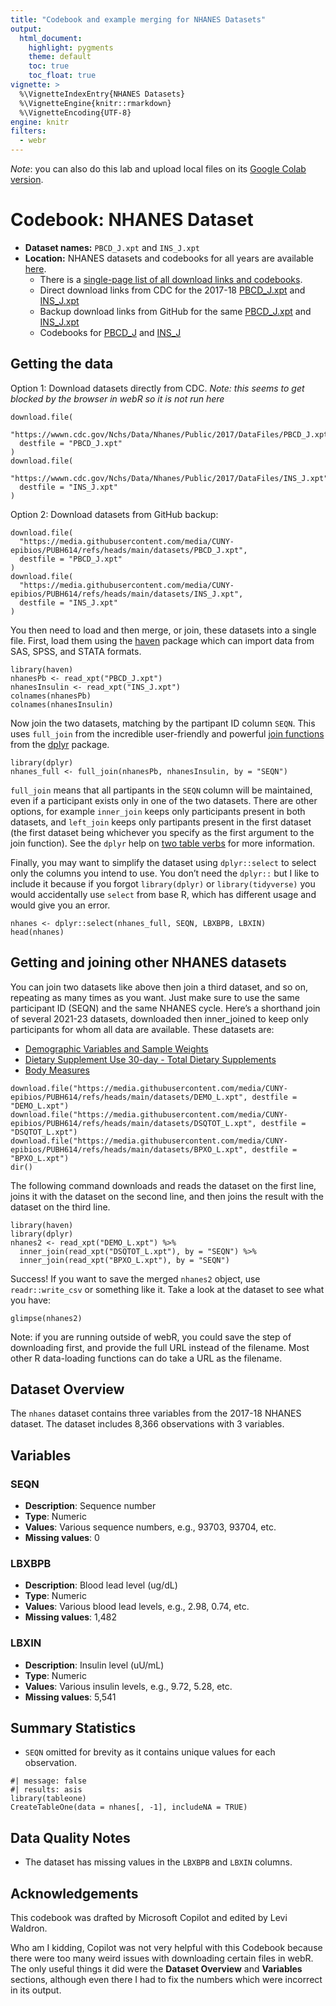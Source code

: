 ```yaml
---
title: "Codebook and example merging for NHANES Datasets"
output:
  html_document:
    highlight: pygments
    theme: default
    toc: true
    toc_float: true
vignette: >
  %\VignetteIndexEntry{NHANES Datasets}
  %\VignetteEngine{knitr::rmarkdown}
  %\VignetteEncoding{UTF-8}
engine: knitr
filters:
  - webr
---
```


_Note_: you can also do this lab and upload local files on its [Google Colab version](https://colab.research.google.com/drive/1zX4r8djrtjntCm4mYkKrIK4DvKUuzKMb?usp=drive_link).

# Codebook: NHANES Dataset

- **Dataset names:** `PBCD_J.xpt` and `INS_J.xpt`
- **Location:** NHANES datasets and codebooks for all years are available
[here](https://wwwn.cdc.gov/nchs/nhanes/Default.aspx). 
    - There is a [single-page list of all download links and codebooks](https://wwwn.cdc.gov/nchs/nhanes/search/datapage.aspx).
    - Direct download links from CDC for the 2017-18 [PBCD_J.xpt](https://wwwn.cdc.gov/Nchs/Data/Nhanes/Public/2017/DataFiles/PBCD_J.xpt) and [INS_J.xpt](https://wwwn.cdc.gov/Nchs/Data/Nhanes/Public/2017/DataFiles/INS_J.xpt)
    - Backup download links from GitHub for the same [PBCD_J.xpt](https://github.com/CUNY-epibios/PUBH614/raw/refs/heads/main/datasets/PBCD_J.xpt) and [INS_J.xpt](https://github.com/CUNY-epibios/PUBH614/raw/refs/heads/main/datasets/INS_J.xpt)
    - Codebooks for [PBCD_J](https://wwwn.cdc.gov/Nchs/Data/Nhanes/Public/2017/DataFiles/PBCD_J.htm) and [INS_J](https://wwwn.cdc.gov/Nchs/Data/Nhanes/Public/2017/DataFiles/INS_J.htm)

## Getting the data

Option 1: Download datasets directly from CDC. _Note: this seems to get blocked
by the browser in webR so it is not run here_
```
download.file(
  "https://wwwn.cdc.gov/Nchs/Data/Nhanes/Public/2017/DataFiles/PBCD_J.xpt",
  destfile = "PBCD_J.xpt"
)
download.file(
  "https://wwwn.cdc.gov/Nchs/Data/Nhanes/Public/2017/DataFiles/INS_J.xpt",
  destfile = "INS_J.xpt"
)
```

Option 2: Download datasets from GitHub backup:
```webr-r
download.file(
  "https://media.githubusercontent.com/media/CUNY-epibios/PUBH614/refs/heads/main/datasets/PBCD_J.xpt",
  destfile = "PBCD_J.xpt"
)
download.file(
  "https://media.githubusercontent.com/media/CUNY-epibios/PUBH614/refs/heads/main/datasets/INS_J.xpt",
  destfile = "INS_J.xpt"
)
```

You then need to load and then merge, or join, these datasets into a single file.
First, load them using the [haven](https://haven.tidyverse.org/) package which
can import data from SAS, SPSS, and STATA formats.

```webr-r
library(haven)
nhanesPb <- read_xpt("PBCD_J.xpt")
nhanesInsulin <- read_xpt("INS_J.xpt")
colnames(nhanesPb)
colnames(nhanesInsulin)
```

Now join the two datasets, matching by the partipant ID column `SEQN`. This uses 
`full_join` from the incredible user-friendly and powerful [join functions](https://dplyr.tidyverse.org/articles/base.html?q=join#two-table-verbs) 
from the [dplyr](https://dplyr.tidyverse.org/) package.

```webr-r
library(dplyr)
nhanes_full <- full_join(nhanesPb, nhanesInsulin, by = "SEQN")
```

::: {#boxedtext}
`full_join` means that all partipants in the `SEQN` column will be maintained, 
even if a participant exists only in one of the two datasets. There are other 
options, for example `inner_join` keeps only participants present in both
datasets, and `left_join` keeps only partipants present in the first dataset
(the first dataset being whichever you specify as the first argument to the join
function). See the `dplyr` help on [two table verbs](https://dplyr.tidyverse.org/articles/base.html?q=join#two-table-verbs)
for more information.
:::

Finally, you may want to simplify the dataset using `dplyr::select` to select
only the columns you intend to use. You don't need the `dplyr::` but I like to 
include it because if you forgot `library(dplyr)` or `library(tidyverse)` you 
would accidentally use `select` from base R, which has different usage and would
give you an error.

```webr-r
nhanes <- dplyr::select(nhanes_full, SEQN, LBXBPB, LBXIN)
head(nhanes)
```

## Getting and joining other NHANES datasets

You can join two datasets like above then join a third dataset, and so on, 
repeating as many times as you want. Just make sure to use the same participant
ID (SEQN) and the same NHANES cycle. Here's a shorthand join of several 2021-23
datasets, downloaded then inner_joined to keep only participants for whom all 
data are available. These datasets are:

* [Demographic Variables and Sample Weights](https://wwwn.cdc.gov/nchs/nhanes/search/datapage.aspx?Component=Demographics&Cycle=2021-2023)
* [Dietary Supplement Use 30-day - Total Dietary Supplements](https://wwwn.cdc.gov/nchs/nhanes/search/datapage.aspx?Component=Dietary&Cycle=2021-2023)
* [Body Measures](https://wwwn.cdc.gov/nchs/nhanes/search/datapage.aspx?Component=Examination&Cycle=2021-2023)

```webr-r
download.file("https://media.githubusercontent.com/media/CUNY-epibios/PUBH614/refs/heads/main/datasets/DEMO_L.xpt", destfile = "DEMO_L.xpt")
download.file("https://media.githubusercontent.com/media/CUNY-epibios/PUBH614/refs/heads/main/datasets/DSQTOT_L.xpt", destfile = "DSQTOT_L.xpt")
download.file("https://media.githubusercontent.com/media/CUNY-epibios/PUBH614/refs/heads/main/datasets/BPXO_L.xpt", destfile = "BPXO_L.xpt")
dir()
```

The following command downloads and reads the dataset on the first line, joins 
it with the dataset on the second line, and then joins the result with the dataset
on the third line. 

```webr-r
library(haven)
library(dplyr)
nhanes2 <- read_xpt("DEMO_L.xpt") %>%
  inner_join(read_xpt("DSQTOT_L.xpt"), by = "SEQN") %>%
  inner_join(read_xpt("BPXO_L.xpt"), by = "SEQN")
```

Success! If you want to save the merged `nhanes2` object, use `readr::write_csv` 
or something like it. Take a look at the dataset to see what you have:

```webr-r
glimpse(nhanes2)
```

::: {#boxedtext}
Note: if you are running outside of webR, you could save the step of downloading
first, and provide the full URL instead of the filename. Most other R 
data-loading functions can do take a URL as the filename.
:::

## Dataset Overview

The `nhanes` dataset contains three variables from the 2017-18 NHANES dataset. 
The dataset includes 8,366 observations with 3 variables.

## Variables

### SEQN
- **Description**: Sequence number
- **Type**: Numeric
- **Values**: Various sequence numbers, e.g., 93703, 93704, etc.
- **Missing values**: 0

### LBXBPB
- **Description**: Blood lead level (ug/dL)
- **Type**: Numeric
- **Values**: Various blood lead levels, e.g., 2.98, 0.74, etc.
- **Missing values**: 1,482

### LBXIN
- **Description**: Insulin level (uU/mL)
- **Type**: Numeric
- **Values**: Various insulin levels, e.g., 9.72, 5.28, etc.
- **Missing values**: 5,541

## Summary Statistics

- `SEQN` omitted for brevity as it contains unique values for each observation.

```webr-r
#| message: false
#| results: asis
library(tableone)
CreateTableOne(data = nhanes[, -1], includeNA = TRUE)
```

## Data Quality Notes
- The dataset has missing values in the `LBXBPB` and `LBXIN` columns.

## Acknowledgements
This codebook was drafted by Microsoft Copilot and edited by Levi Waldron. 

Who am I kidding, Copilot was not very helpful with this Codebook because there 
were too many weird issues with downloading certain files in webR. The only 
useful things it did were the **Dataset Overview** and **Variables** sections,
although even there I had to fix the numbers which were incorrect in its output.
